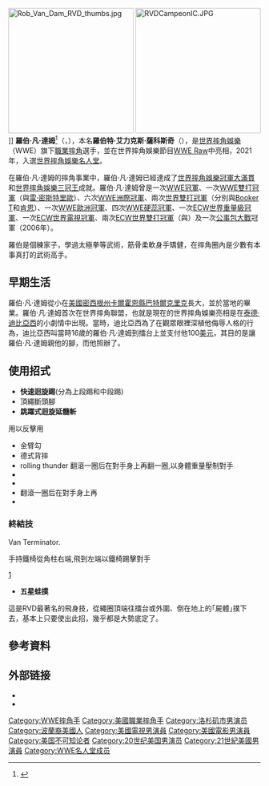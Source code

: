 {{Infobox Pro Wrestler
| name=羅伯·凡·達姆
| image=RobVanDam.jpg
| names = Robby V<br />Rob Szatkowski<br />'''Rob Van Dam'''<br />Rob Zakowski
| birthname = Robert Alex Szatkowski
| height={{height|ft=6|in=0}}
| weight={{convert|235|lb|kg|abbr=on}}
| birth_date={{birth date and age|mf=yes|1970|12|18}}
| birth_place={{USA}}[[密西根州|密西根州]][[卡爾霍恩縣_(密西根州)|卡爾霍恩縣]][[巴特爾克里克_(密西根州)|巴特爾克里克]]
| death_date=
| death_place=
| resides={{USA}}[[加利福尼亞州|加利福尼亞州]][[洛杉磯縣_(加利福尼亞州)|洛杉磯縣]][[洛杉磯|洛杉磯]]
| billed={{USA}}[[密西根州|密西根州]][[卡爾霍恩縣_(密西根州)|卡爾霍恩縣]][[巴特爾克里克_(密西根州)|巴特爾克里克]]<br/>{{USA}}[[加利福尼亞州|加利福尼亞州]][[洛杉磯縣_(加利福尼亞州)|洛杉磯縣]][[洛杉磯|洛杉磯]]
| trainer={{link-en|艾迪·法哈特|Ed Farhat}}
| debut=1989年
| retired=
| spouse=
}}
[[File:Rob_Van_Dam_RVD_thumbs.jpg|250px]]
[[File:RVDCampeonIC.JPG|250px]]]]
'''羅伯·凡·達姆'''<ref name="OWOW">{{cite web|url=http://www.onlineworldofwrestling.com/profiles/r/rob-van-dam.html|title=羅伯·凡·達姆職業生涯|accessdate=2013年8月21日|publisher=摔角網路世界|archive-date=2012年1月6日|archive-url=https://web.archive.org/web/20120106164502/http://www.onlineworldofwrestling.com/profiles/r/rob-van-dam.html|dead-url=no}}</ref>（{{lang-en|Rob Van Dam}}，{{bd|1970年|12月18日||}}），本名'''羅伯特·艾力克斯·薩科斯奇'''（{{lang|en|Robert Alex Szatkowski}}），是[[世界摔角娛樂|世界摔角娛樂]]（WWE）旗下[[職業摔角|職業摔角]]選手，並在世界摔角娛樂節目[[WWE_Raw|WWE Raw]]中亮相，2021年，入選[[世界摔角娛樂名人堂|世界摔角娛樂名人堂]]。

在羅伯·凡·達姆的摔角事業中，羅伯·凡·達姆已經達成了[[世界摔角娛樂冠軍大滿貫|世界摔角娛樂冠軍大滿貫]]和[[世界摔角娛樂三冠王|世界摔角娛樂三冠王]]成就。羅伯·凡·達姆曾是一次[[WWE冠軍|WWE冠軍]]、一次[[WWE雙打冠軍|WWE雙打冠軍]]（與[[雷·密斯特里歐|雷·密斯特里歐]]）、六次[[WWE洲際冠軍|WWE洲際冠軍]]、兩次[[世界雙打冠軍_(WWE)|世界雙打冠軍]]（分別與[[Booker_T|Booker T]]和[[肯恩_(摔角手)|肯恩]]）、一次[[WWE歐洲冠軍|WWE歐洲冠軍]]、四次[[WWE硬蕊冠軍|WWE硬蕊冠軍]]、一次[[ECW世界重量級冠軍|ECW世界重量級冠軍]]、一次[[ECW世界電視冠軍|ECW世界電視冠軍]]、兩次[[ECW世界雙打冠軍|ECW世界雙打冠軍]]（與{{link-en|煞怖|Sabu (wrestler)}}）及一次[[公事包大戰|公事包大戰]]冠軍（2006年）。

羅伯是個練家子，學過太極拳等武術，筋骨柔軟身手矯健，在摔角圈內是少數有本事真打的武術高手。

==早期生活==
羅伯·凡·達姆從小在[[美國|美國]][[密西根州|密西根州]][[卡爾霍恩縣_(密西根州)|卡爾霍恩縣]][[巴特爾克里克_(密西根州)|巴特爾克里克]]長大，並於當地的{{link-en|潘菲爾德高中|Pennfield Senior High School}}畢業。羅伯·凡·達姆首次在世界摔角聯盟，也就是現在的世界摔角娛樂亮相是在[[泰德·迪比亞西|泰德·迪比亞西]]的小劇情中出現。當時，迪比亞西為了在觀眾眼裡深植他侮辱人格的行為，迪比亞西叫當時16歲的羅伯·凡·達姆到擂台上並支付他100[[美元|美元]]，其目的是讓羅伯·凡·達姆親他的腳，而他照辦了。

==使用招式==
*'''快速迴旋踢'''(分為上段踢和中段踢)
*頂繩斷頭腳
*'''跳躍式迴旋延髓斬''' 
用以反擊用
*金臂勾
*德式背摔
*rolling thunder 翻滾一圈后在對手身上再翻一圈,以身體重量壓制對手
*
*
*翻滾一圈后在對手身上再
*
===終結技===
Van Terminator. 

手持鐵椅從角柱右端,飛到左端以鐵椅踢擊對手

[http://i.imgur.com/XlwTWM3.jpg] {{Wayback|url=http://i.imgur.com/XlwTWM3.jpg |date=20160822025554 }}

*'''五星蛙撲'''
這是RVD最著名的飛身技，從繩圈頂端往擂台或外圍、倒在地上的｢屍體｣撲下去，基本上只要使出此招，幾乎都是大勢底定了。

==參考資料==
{{Reflist}}

== 外部链接 ==
* {{Official website|http://www.robvandam.com/}}
* {{IMDb name|885942}}
{{WWE洲际冠军}}
{{WWE Championship}}
{{Authority control}}

{{DEFAULTSORT:Van Dam, Rob}}
[[Category:WWE摔角手|Category:WWE摔角手]]
[[Category:美國職業摔角手|Category:美國職業摔角手]]
[[Category:洛杉矶市男演员|Category:洛杉矶市男演员]]
[[Category:波蘭裔美國人|Category:波蘭裔美國人]]
[[Category:美國電視男演員|Category:美國電視男演員]]
[[Category:美國電影男演員|Category:美國電影男演員]]
[[Category:美国不可知论者|Category:美国不可知论者]]
[[Category:20世纪美国男演员|Category:20世纪美国男演员]]
[[Category:21世紀美國男演員|Category:21世紀美國男演員]]
[[Category:WWE名人堂成员|Category:WWE名人堂成员]]